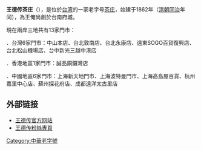{{expand|time=2018-01-18T03:36:05+00:00}}
'''王德传茶庄'''（{{lang|en|Wang De Chuan Tea Company}}），是位於[[台湾|台湾]]的一家老字号[[茶庄|茶庄]]，始建于1862年（[[清朝|清朝]][[同治|同治]]年间），為王俺尚創於台南府城。

現在兩岸三地共有13家門市：

．台灣6家門市：中山本店、台北敦南店、台北永康店、遠東SOGO百貨復興店、台北松山機場店、台中新光三越中港店

．香港地區1家門市：誠品銅鑼灣店

．中國地區6家門市：上海新天地門市、上海波特曼門市、上海高島屋百貨、杭州嘉里中心店、蘇州探花府店、成都遠洋太古里店

== 外部链接 ==
*[http://www.dechuantea.com/ 王德传官方网站] {{Wayback|url=http://www.dechuantea.com/ |date=20110202142546 }}
*[https://www.facebook.com/dechuanTEA/?ref=br_rs 王德传粉絲專頁]

[[Category:中華老字號|Category:中華老字號]]